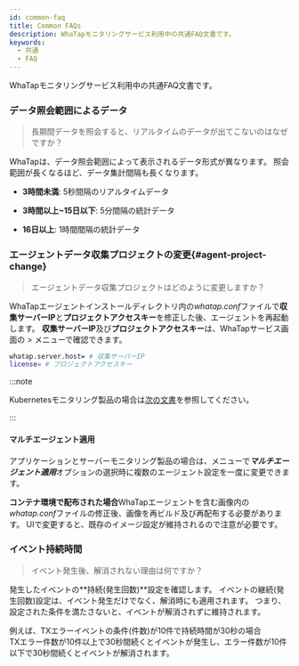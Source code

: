 ```yaml
---
id: common-faq
title: Common FAQs
description: WhaTapモニタリングサービス利用中の共通FAQ文書です。
keywords:
  - 共通
  - FAQ
---
```


WhaTapモニタリングサービス利用中の共通FAQ文書です。

<div className="faqs">

### データ照会範囲によるデータ

> 長期間データを照会すると、リアルタイムのデータが出てこないのはなぜですか？

WhaTapは、データ照会範囲によって表示されるデータ形式が異なります。 照会範囲が長くなるほど、データ集計間隔も長くなります。

- **3時間未満**: 5秒間隔のリアルタイムデータ

- **3時間以上~15日以下**: 5分間隔の統計データ

- **16日以上**: 1時間間隔の統計データ

### エージェントデータ収集プロジェクトの変更{#agent-project-change}

> エージェントデータ収集プロジェクトはどのように変更しますか？ 

WhaTapエージェントインストールディレクトリ内の*whatap.conf*ファイルで**収集サーバーIP**と**プロジェクトアクセスキー**を修正した後、エージェントを再起動します。 **収集サーバーIP**及び**プロジェクトアクセスキー**は、WhaTapサービス画面の<Cmdname sid="side_management" className="uitext" /> &gt; <Cmdname sid="side_agentSetting" className="uitext" />メニューで確認できます。 

```bash
whatap.server.host= # 収集サーバーIP
license= # プロジェクトアクセスキー
```

:::note

Kubernetesモニタリング製品の場合は[次の文書](/kubernetes/k8s-collection-server-ip)を参照してください。 

:::

#### マルチエージェント適用

アプリケーションとサーバーモニタリング製品の場合は、<Cmdname sid="side_agentSetting" className="uitext" />メニューで***マルチエージェント適用***オプションの選択時に複数のエージェント設定を一度に変更できます。 

**コンテナ環境で配布された場合**WhaTapエージェントを含む画像内の*whatap.conf*ファイルの修正後、画像を再ビルド及び再配布する必要があります。 UIで変更すると、既存のイメージ設定が維持されるので注意が必要です。

### イベント持続時間

> イベント発生後、解消されない理由は何ですか？

発生したイベントの**持続(発生回数)**設定を確認します。 イベントの継続(発生回数)設定は、イベント発生だけでなく、解消時にも適用されます。 つまり、設定された条件を満たさないと、イベントが解消されずに維持されます。 

例えば、TXエラーイベントの条件(件数)が10件で持続時間が30秒の場合\
TXエラー件数が10件以上で30秒間続くとイベントが発生し、エラー件数が10件以下で30秒間続くとイベントが解消されます。

</div>
